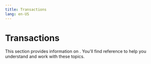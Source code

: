 ```yaml
---
title: Transactions
lang: en-US
---
```



# Transactions

This section provides information on . You'll find reference to help you understand and work with these topics.

<Cards>
  <Card title="Transaction fees on op mainnet" href="/stack/transactions/fees" />
</Cards>